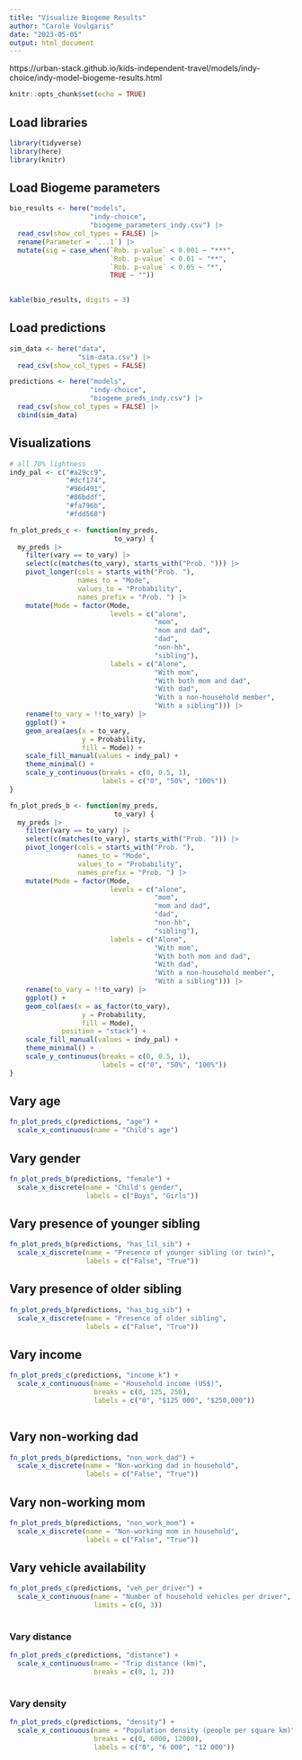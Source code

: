 ```yaml
---
title: "Visualize Biogeme Results"
author: "Carole Voulgaris"
date: "2023-05-05"
output: html_document
---
```


https://urban-stack.github.io/kids-independent-travel/models/indy-choice/indy-model-biogeme-results.html

```r
knitr::opts_chunk$set(echo = TRUE)
```

## Load libraries

```r
library(tidyverse)
library(here)
library(knitr)
```

## Load Biogeme parameters

```r
bio_results <- here("models",
                    "indy-choice",
                    "biogeme_parameters_indy.csv") |>
  read_csv(show_col_types = FALSE) |>
  rename(Parameter = `...1`) |>
  mutate(sig = case_when(`Rob. p-value` < 0.001 ~ "***",
                         `Rob. p-value` < 0.01 ~ "**",
                         `Rob. p-value` < 0.05 ~ "*",
                         TRUE ~ ""))
  

kable(bio_results, digits = 3)
```

## Load predictions

```r
sim_data <- here("data",
                 "sim-data.csv") |>
  read_csv(show_col_types = FALSE)

predictions <- here("models",
                    "indy-choice",
                    "biogeme_preds_indy.csv") |>
  read_csv(show_col_types = FALSE) |>
  cbind(sim_data)
```

## Visualizations

```r
# all 70% lightness
indy_pal <- c("#a29cc9",
              "#dcf174",
              "#96d491",
              "#86bddf",
              "#fa796b",
              "#fdd568")

fn_plot_preds_c <- function(my_preds,
                          to_vary) {
  my_preds |>
    filter(vary == to_vary) |>
    select(c(matches(to_vary), starts_with("Prob. "))) |>
    pivot_longer(cols = starts_with("Prob. "),
                 names_to = "Mode",
                 values_to = "Probability",
                 names_prefix = "Prob. ") |>
    mutate(Mode = factor(Mode, 
                         levels = c("alone", 
                                    "mom",
                                    "mom and dad",
                                    "dad",
                                    "non-hh",
                                    "sibling"),
                         labels = c("Alone", 
                                    "With mom",
                                    "With both mom and dad",
                                    "With dad",
                                    "With a non-household member",
                                    "With a sibling"))) |>
    rename(to_vary = !!to_vary) |>
    ggplot() +
    geom_area(aes(x = to_vary,
                  y = Probability,
                  fill = Mode)) +
    scale_fill_manual(values = indy_pal) +
    theme_minimal() +
    scale_y_continuous(breaks = c(0, 0.5, 1),
                       labels = c("0", "50%", "100%")) 
}

fn_plot_preds_b <- function(my_preds,
                          to_vary) {
  my_preds |>
    filter(vary == to_vary) |>
    select(c(matches(to_vary), starts_with("Prob. "))) |>
    pivot_longer(cols = starts_with("Prob. "),
                 names_to = "Mode",
                 values_to = "Probability",
                 names_prefix = "Prob. ") |>
    mutate(Mode = factor(Mode, 
                         levels = c("alone", 
                                    "mom",
                                    "mom and dad",
                                    "dad",
                                    "non-hh",
                                    "sibling"),
                         labels = c("Alone", 
                                    "With mom",
                                    "With both mom and dad",
                                    "With dad",
                                    "With a non-household member",
                                    "With a sibling"))) |>
    rename(to_vary = !!to_vary) |>
    ggplot() +
    geom_col(aes(x = as_factor(to_vary),
                  y = Probability,
                  fill = Mode),
             position = "stack") +
    scale_fill_manual(values = indy_pal) +
    theme_minimal() +
    scale_y_continuous(breaks = c(0, 0.5, 1),
                       labels = c("0", "50%", "100%")) 
}
```

## Vary age

```r
fn_plot_preds_c(predictions, "age") +
  scale_x_continuous(name = "Child's age")
```

## Vary gender

```r
fn_plot_preds_b(predictions, "female") +
  scale_x_discrete(name = "Child's gender",
                   labels = c("Boys", "Girls"))
```

## Vary presence of younger sibling

```r
fn_plot_preds_b(predictions, "has_lil_sib") +
  scale_x_discrete(name = "Presence of younger sibling (or twin)",
                   labels = c("False", "True"))
```


## Vary presence of older sibling

```r
fn_plot_preds_b(predictions, "has_big_sib") +
  scale_x_discrete(name = "Presence of older sibling",
                   labels = c("False", "True"))
```

## Vary income

```r
fn_plot_preds_c(predictions, "income_k") +
  scale_x_continuous(name = "Household income (US$)",
                     breaks = c(0, 125, 250),
                     labels = c("0", "$125 000", "$250,000")) 
  
```

## Vary non-working dad

```r
fn_plot_preds_b(predictions, "non_work_dad") +
  scale_x_discrete(name = "Non-working dad in household",
                   labels = c("False", "True"))
```

## Vary non-working mom

```r
fn_plot_preds_b(predictions, "non_work_mom") +
  scale_x_discrete(name = "Non-working mom in household",
                   labels = c("False", "True"))
```

## Vary vehicle availability

```r
fn_plot_preds_c(predictions, "veh_per_driver") +
  scale_x_continuous(name = "Number of household vehicles per driver",
                     limits = c(0, 3)) 
  
```

### Vary distance

```r
fn_plot_preds_c(predictions, "distance") +
  scale_x_continuous(name = "Trip distance (km)",
                     breaks = c(0, 1, 2)) 
  
```

### Vary density

```r
fn_plot_preds_c(predictions, "density") +
  scale_x_continuous(name = "Population density (people per square km)",
                     breaks = c(0, 6000, 12000),
                     labels = c("0", "6 000", "12 000")) 
  
```

